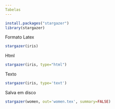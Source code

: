```yaml
---
Tabelas
---
```

```r
install.packages("stargazer")
library(stargazer)
```
Formato Latex
```r
stargazer(iris)
```
Html
```r
stargazer(iris, type="html")
```
Texto
```r
stargazer(iris, type='text')
```
Salva em disco
```r
stargazer(women, out='women.tex', summary=FALSE)
```





